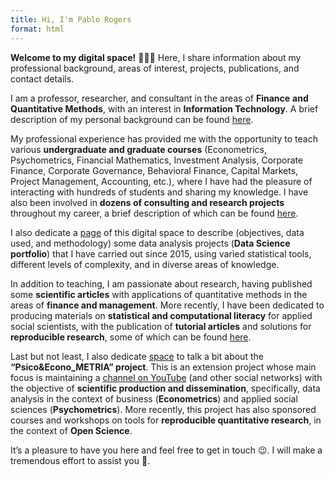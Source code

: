 ```yaml
---
title: Hi, I'm Pablo Rogers
format: html
---
```


**Welcome to my digital space!** 🥳🥰🤩 Here, I share information about my professional background, areas of interest, projects, publications, and contact details.

I am a professor, researcher, and consultant in the areas of **Finance** **and Quantitative Methods**, with an interest in **Information Technology**. A brief description of my personal background can be found [here](https://phdpablo.github.io/phdpablo/about.html).

My professional experience has provided me with the opportunity to teach various **undergraduate and graduate courses** (Econometrics, Psychometrics, Financial Mathematics, Investment Analysis, Corporate Finance, Corporate Governance, Behavioral Finance, Capital Markets, Project Management, Accounting, etc.), where I have had the pleasure of interacting with hundreds of students and sharing my knowledge. I have also been involved in **dozens of consulting and research projects** throughout my career, a brief description of which can be found [here](https://phdpablo.github.io/phdpablo/cv.html).

I also dedicate a [page](https://phdpablo.github.io/phdpablo/portfolio.html) of this digital space to describe (objectives, data used, and methodology) some data analysis projects (**Data Science portfolio**) that I have carried out since 2015, using varied statistical tools, different levels of complexity, and in diverse areas of knowledge.

In addition to teaching, I am passionate about research, having published some **scientific articles** with applications of quantitative methods in the areas of **finance and management**. More recently, I have been dedicated to producing materials on **statistical and computational literacy** for applied social scientists, with the publication of **tutorial articles** and solutions for **reproducible research**, some of which can be found [here](https://phdpablo.github.io/phdpablo/papers.html).

Last but not least, I also dedicate [space](https://phdpablo.github.io/phdpablo/psico.html) to talk a bit about the **"Psico&Econo_METRIA" project**. This is an extension project whose main focus is maintaining a [channel on YouTube](https://www.youtube.com/c/PsicoEconoMETRIA) (and other social networks) with the objective of **scientific production and dissemination**, specifically, data analysis in the context of business (**Econometrics**) and applied social sciences (**Psychometrics**). More recently, this project has also sponsored courses and workshops on tools for **reproducible quantitative research**, in the context of **Open Science**.

It's a pleasure to have you here and feel free to get in touch 😉. I will make a tremendous effort to assist you 🤞.
